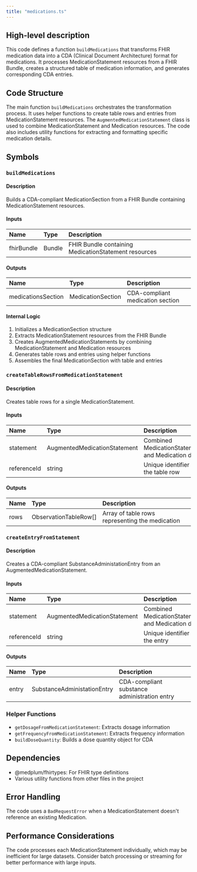 ```yaml
---
title: "medications.ts"
---
```


## High-level description
This code defines a function `buildMedications` that transforms FHIR medication data into a CDA (Clinical Document Architecture) format for medications. It processes MedicationStatement resources from a FHIR Bundle, creates a structured table of medication information, and generates corresponding CDA entries.

## Code Structure
The main function `buildMedications` orchestrates the transformation process. It uses helper functions to create table rows and entries from MedicationStatement resources. The `AugmentedMedicationStatement` class is used to combine MedicationStatement and Medication resources. The code also includes utility functions for extracting and formatting specific medication details.

## Symbols

### `buildMedications`
#### Description
Builds a CDA-compliant MedicationSection from a FHIR Bundle containing MedicationStatement resources.

#### Inputs
| Name | Type | Description |
|:-----|:-----|:------------|
| fhirBundle | Bundle | FHIR Bundle containing MedicationStatement resources |

#### Outputs
| Name | Type | Description |
|:-----|:-----|:------------|
| medicationsSection | MedicationSection | CDA-compliant medication section |

#### Internal Logic
1. Initializes a MedicationSection structure
2. Extracts MedicationStatement resources from the FHIR Bundle
3. Creates AugmentedMedicationStatements by combining MedicationStatement and Medication resources
4. Generates table rows and entries using helper functions
5. Assembles the final MedicationSection with table and entries

### `createTableRowsFromMedicationStatement`
#### Description
Creates table rows for a single MedicationStatement.

#### Inputs
| Name | Type | Description |
|:-----|:-----|:------------|
| statement | AugmentedMedicationStatement | Combined MedicationStatement and Medication data |
| referenceId | string | Unique identifier for the table row |

#### Outputs
| Name | Type | Description |
|:-----|:-----|:------------|
| rows | ObservationTableRow[] | Array of table rows representing the medication |

### `createEntryFromStatement`
#### Description
Creates a CDA-compliant SubstanceAdministationEntry from an AugmentedMedicationStatement.

#### Inputs
| Name | Type | Description |
|:-----|:-----|:------------|
| statement | AugmentedMedicationStatement | Combined MedicationStatement and Medication data |
| referenceId | string | Unique identifier for the entry |

#### Outputs
| Name | Type | Description |
|:-----|:-----|:------------|
| entry | SubstanceAdministationEntry | CDA-compliant substance administration entry |

### Helper Functions
- `getDosageFromMedicationStatement`: Extracts dosage information
- `getFrequencyFromMedicationStatement`: Extracts frequency information
- `buildDoseQuantity`: Builds a dose quantity object for CDA

## Dependencies
- @medplum/fhirtypes: For FHIR type definitions
- Various utility functions from other files in the project

## Error Handling
The code uses a `BadRequestError` when a MedicationStatement doesn't reference an existing Medication.

## Performance Considerations
The code processes each MedicationStatement individually, which may be inefficient for large datasets. Consider batch processing or streaming for better performance with large inputs.